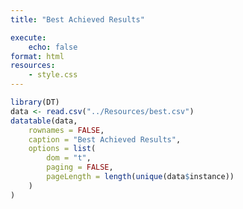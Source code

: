 ```yaml
---
title: "Best Achieved Results"

execute: 
    echo: false
format: html
resources:
    - style.css
---
```


```r
library(DT)
data <- read.csv("../Resources/best.csv")
datatable(data, 
    rownames = FALSE,
    caption = "Best Achieved Results",
    options = list(
        dom = "t",
        paging = FALSE,
        pageLength = length(unique(data$instance))
    )
)
```